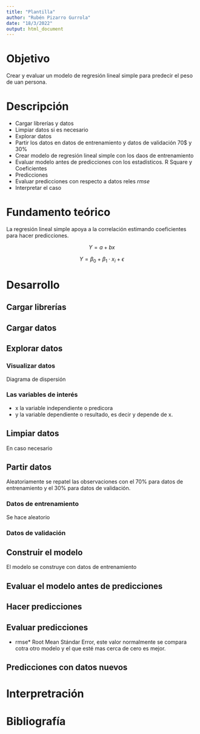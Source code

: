 ---
title: "Plantilla"
author: "Rubén Pizarro Gurrola"
date: "18/3/2022"
output: html_document
---

# Objetivo 

Crear y evaluar un modelo de regresión lineal simple para predecir el peso de uan persona.

# Descripción 

* Cargar librerías  y datos
* Limpiar datos si es necesario
* Explorar datos
* Partir los datos en datos de entrenamiento y datos de validación 70$ y 30%
* Crear modelo de regresión lineal simple con los daos de entrenamiento
* Evaluar modelo antes de predicciones con los estadísticos. R Square y Coeficientes
* Predicciones
* Evaluar predicciones con respecto a datos reles *rmse*
* Interpretar el caso

# Fundamento teórico

La regresión lineal simple apoya a la correlación estimando coeficientes para hacer predicciones.

$$
Y = a + bx
$$

$$
Y = \beta_0 + \beta_1\cdot x_i + \epsilon
$$

# Desarrollo 

## Cargar librerías

## Cargar datos

## Explorar datos

### Visualizar datos

Diagrama de dispersión 

### Las variables de interés
* x la variable independiente o predicora
* y la variable dependiente o resultado, es decir y depende de x.

## Limpiar datos
En caso necesario

## Partir datos

Aleatoriamente se repatel las observaciones con el 70% para datos de entrenamiento y el 30% para datos de validación.

### Datos de entrenamiento

Se hace aleatorio

### Datos de validación

## Construir el modelo

El modelo se construye con datos de entrenamiento

## Evaluar el modelo antes de predicciones

## Hacer predicciones

## Evaluar predicciones
* rmse* Root Mean Stándar Error, este valor normalmente se compara cotra otro modelo y el que esté mas cerca de cero es mejor.

## Predicciones con datos nuevos

# Interpretración 

# Bibliografía

